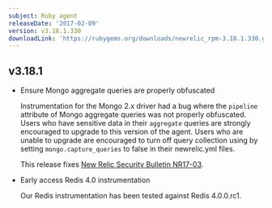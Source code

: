 ```yaml
---
subject: Ruby agent
releaseDate: '2017-02-09'
version: v3.18.1.330
downloadLink: 'https://rubygems.org/downloads/newrelic_rpm-3.18.1.330.gem'
---
```


## v3.18.1

* Ensure Mongo aggregate queries are properly obfuscated

  Instrumentation for the Mongo 2.x driver had a bug where the `pipeline` attribute of Mongo aggregate queries was not properly obfuscated. Users who have sensitive data in their `aggregate` queries are strongly encouraged to upgrade to this version of the agent. Users who are unable to upgrade are encouraged to turn off query collection using by setting `mongo.capture_queries` to false in their newrelic.yml files.

  This release fixes [New Relic Security Bulletin NR17-03](https://docs.newrelic.com/docs/accounts-partnerships/accounts/security-bulletins/security-bulletin-nr17-03).
* Early access Redis 4.0 instrumentation

  Our Redis instrumentation has been tested against Redis 4.0.0.rc1.
